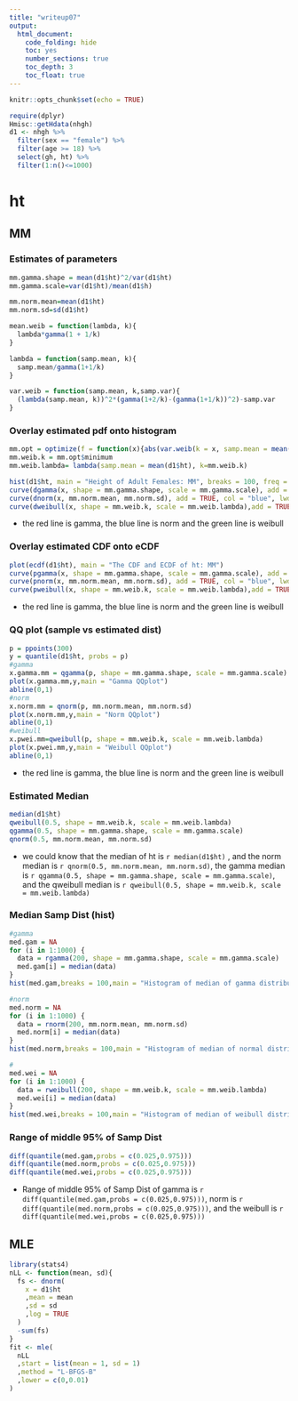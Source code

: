 ```yaml
---
title: "writeup07"
output: 
  html_document: 
    code_folding: hide
    toc: yes
    number_sections: true
    toc_depth: 3
    toc_float: true
---
```


```r
knitr::opts_chunk$set(echo = TRUE)
```

```r
require(dplyr)
Hmisc::getHdata(nhgh)
d1 <- nhgh %>% 
  filter(sex == "female") %>% 
  filter(age >= 18) %>% 
  select(gh, ht) %>% 
  filter(1:n()<=1000)
```

# ht

## MM

### Estimates of parameters

```r
mm.gamma.shape = mean(d1$ht)^2/var(d1$ht)
mm.gamma.scale=var(d1$ht)/mean(d1$h)

mm.norm.mean=mean(d1$ht)
mm.norm.sd=sd(d1$ht)

mean.weib = function(lambda, k){
  lambda*gamma(1 + 1/k)
}

lambda = function(samp.mean, k){
  samp.mean/gamma(1+1/k)
}

var.weib = function(samp.mean, k,samp.var){
  (lambda(samp.mean, k))^2*(gamma(1+2/k)-(gamma(1+1/k))^2)-samp.var
}

```

### Overlay estimated pdf onto histogram

```r
mm.opt = optimize(f = function(x){abs(var.weib(k = x, samp.mean = mean(d1$ht), samp.var = var(d1$ht)))},lower = 10, upper = 100)
mm.weib.k = mm.opt$minimum
mm.weib.lambda= lambda(samp.mean = mean(d1$ht), k=mm.weib.k)

hist(d1$ht, main = "Height of Adult Females: MM", breaks = 100, freq = FALSE)
curve(dgamma(x, shape = mm.gamma.shape, scale = mm.gamma.scale), add = TRUE, col = "red")
curve(dnorm(x, mm.norm.mean, mm.norm.sd), add = TRUE, col = "blue", lwd = 2)
curve(dweibull(x, shape = mm.weib.k, scale = mm.weib.lambda),add = TRUE, col = "green",lwd = 2)

```

* the red line is gamma, the blue line is norm and the green line is weibull

### Overlay estimated CDF onto eCDF

```r
plot(ecdf(d1$ht), main = "The CDF and ECDF of ht: MM")
curve(pgamma(x, shape = mm.gamma.shape, scale = mm.gamma.scale), add = TRUE, col = "red")
curve(pnorm(x, mm.norm.mean, mm.norm.sd), add = TRUE, col = "blue", lwd = 2)
curve(pweibull(x, shape = mm.weib.k, scale = mm.weib.lambda),add = TRUE, col = "green",lwd = 2)
```

* the red line is gamma, the blue line is norm and the green line is weibull

### QQ plot (sample vs estimated dist)

```r
p = ppoints(300)
y = quantile(d1$ht, probs = p)
#gamma
x.gamma.mm = qgamma(p, shape = mm.gamma.shape, scale = mm.gamma.scale)
plot(x.gamma.mm,y,main = "Gamma QQplot")
abline(0,1)
#norm
x.norm.mm = qnorm(p, mm.norm.mean, mm.norm.sd)
plot(x.norm.mm,y,main = "Norm QQplot")
abline(0,1)
#weibull
x.pwei.mm=qweibull(p, shape = mm.weib.k, scale = mm.weib.lambda)
plot(x.pwei.mm,y,main = "Weibull QQplot")
abline(0,1)
```

* the red line is gamma, the blue line is norm and the green line is weibull

### Estimated Median

```r
median(d1$ht)
qweibull(0.5, shape = mm.weib.k, scale = mm.weib.lambda)
qgamma(0.5, shape = mm.gamma.shape, scale = mm.gamma.scale)
qnorm(0.5, mm.norm.mean, mm.norm.sd)
```

* we could know that the median of ht is `r median(d1$ht)` , and the norm median is `r qnorm(0.5, mm.norm.mean, mm.norm.sd)`, the gamma median is `r qgamma(0.5, shape = mm.gamma.shape, scale = mm.gamma.scale)`, and the qweibull median is `r qweibull(0.5, shape = mm.weib.k, scale = mm.weib.lambda)`

### Median Samp Dist (hist)

```r
#gamma
med.gam = NA
for (i in 1:1000) {
  data = rgamma(200, shape = mm.gamma.shape, scale = mm.gamma.scale)
  med.gam[i] = median(data)
}
hist(med.gam,breaks = 100,main = "Histogram of median of gamma distribution")

#norm
med.norm = NA
for (i in 1:1000) {
  data = rnorm(200, mm.norm.mean, mm.norm.sd)
  med.norm[i] = median(data)
}
hist(med.norm,breaks = 100,main = "Histogram of median of normal distribution")

#
med.wei = NA
for (i in 1:1000) {
  data = rweibull(200, shape = mm.weib.k, scale = mm.weib.lambda)
  med.wei[i] = median(data)
}
hist(med.wei,breaks = 100,main = "Histogram of median of weibull distribution")
```

### Range of middle 95% of Samp Dist

```r
diff(quantile(med.gam,probs = c(0.025,0.975)))
diff(quantile(med.norm,probs = c(0.025,0.975)))
diff(quantile(med.wei,probs = c(0.025,0.975)))
```

* Range of middle 95% of Samp Dist of gamma is `r diff(quantile(med.gam,probs = c(0.025,0.975)))`, norm is `r diff(quantile(med.norm,probs = c(0.025,0.975)))`, and the weibull is `r diff(quantile(med.wei,probs = c(0.025,0.975)))`


## MLE

```r
library(stats4)
nLL <- function(mean, sd){
  fs <- dnorm(
    x = d1$ht
    ,mean = mean
    ,sd = sd
    ,log = TRUE
  )
  -sum(fs)
}
fit <- mle(
  nLL
  ,start = list(mean = 1, sd = 1)
  ,method = "L-BFGS-B"
  ,lower = c(0,0.01)
)
```

